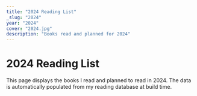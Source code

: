 ```yaml
---
title: "2024 Reading List"
_slug: "2024"
year: "2024"
cover: "2024.jpg"
description: "Books read and planned for 2024"
---
```


# 2024 Reading List

This page displays the books I read and planned to read in 2024. The data is automatically populated from my reading database at build time.
